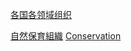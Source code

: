 {{Cat main|環境組織}}
{{seealso|自然保育|Category:環境組織}}

[[Category:自然保育組織|]]
[[Category:按國家分類|Conservation]]
[[分类:各国各领域组织|]]